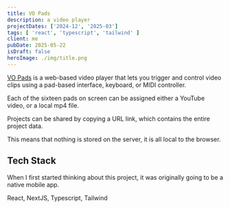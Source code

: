 ```yaml
---
title: VO Pads
description: a video player
projectDates: ['2024-12', '2025-03']
tags: [ 'react', 'typescript', 'tailwind' ]
client: me
pubDate: 2025-05-22
isDraft: false
heroImage: ./img/title.png
---
```



[VO Pads](https://vo.odgn.net) is a web-based video player that lets you trigger and control video clips using a pad-based interface, keyboard, or MIDI controller.

Each of the sixteen pads on screen can be assigned either a YouTube video, or a local mp4 file.

Projects can be shared by copying a URL link, which contains the entire project data.

This means that nothing is stored on the server, it is all local to the browser.






## Tech Stack

When I first started thinking about this project, it was originally going to be a native mobile app.


React, NextJS, Typescript, Tailwind



